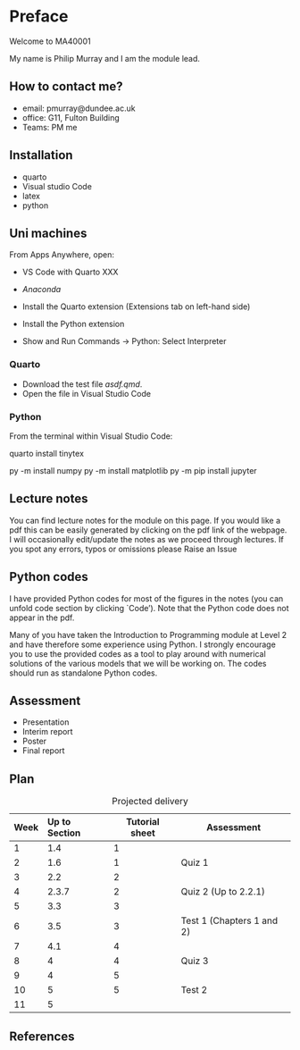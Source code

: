# Preface {.unnumbered}


Welcome to MA40001 

My name is Philip Murray and I am the module lead.

## How to contact me?

* email: pmurray@dundee.ac.uk
* office: G11, Fulton Building
* Teams: PM me


## Installation

* quarto
* Visual studio Code
* latex
* python

## Uni machines

From Apps Anywhere, open:

* VS Code with Quarto XXX 
*  *Anaconda* 

* Install the Quarto extension (Extensions tab on left-hand side)
* Install the Python extension
* Show and Run Commands -> Python: Select Interpreter

### Quarto


* Download the test file *asdf.qmd*.
* Open the file in Visual Studio Code


### Python

From the terminal within Visual Studio  Code:

quarto install tinytex


py -m install numpy
py -m install matplotlib
py -m pip install jupyter



## Lecture notes
You can find lecture notes for the module on this page. If you would like a pdf this can be easily generated by clicking on the pdf link of the  webpage. I will occasionally edit/update the notes as we proceed through lectures. If you spot any errors, typos or omissions please Raise an Issue



## Python codes

I have provided Python codes for most of the figures in the notes (you can unfold code section by clicking `Code'). Note that the Python code does not appear in the pdf.

 Many of you have taken the Introduction to Programming module at Level 2 and have therefore some experience using Python. I strongly encourage you to use the provided codes as a tool to play around with numerical solutions of the various models that we will be working on. The codes should run as standalone Python codes.

 
## Assessment

* Presentation
* Interim report
* Poster 
* Final report


## Plan

| Week | Up to Section | Tutorial sheet| Assessment |
|-------|:---|-----| ---|
| 1     | 1.4  |   1 |  |
| 2     | 1.6  |   1 | Quiz 1|
| 3     | 2.2  |   2 |        |
| 4     | 2.3.7  |   2 | Quiz 2 (Up to 2.2.1) |
| 5     | 3.3  |   3 |
| 6     | 3.5  |   3 | Test 1  (Chapters 1 and 2)|
| 7     | 4.1  |   4 | |
| 8     | 4  |   4 | Quiz 3|
| 9     | 4  |   5 | |
| 10    | 5  |   5 | Test 2|
| 11    | 5  |    |
: Projected delivery

## References
